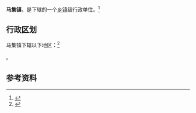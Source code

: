 {{中国乡级行政区|62/29/21/102/000}}

'''马集镇'''，是{{PRC admin/fullname|62/29/21/102/000|3}}下辖的一个[[乡镇|乡镇]]级行政单位。<ref>{{PRC admin/ref sgc|{{PRC admin/parent|62/29/21/102/000}}}}</ref>

== 行政区划 ==

马集镇下辖以下地区：<ref>{{PRC admin/ref sgc|62/29/21/102/000}}</ref>

{{PRC admin/children|62/29/21/102/000}}。

== 参考资料 ==

{{reflist}}

{{行政区划小作品}}
{{PRC admin/navcat|62/29/21/102/000}}
